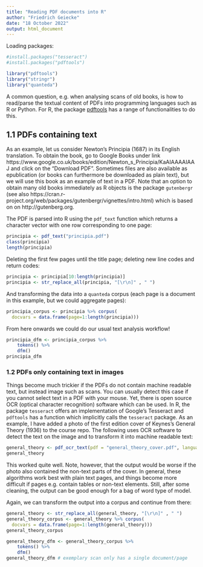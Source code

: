 ```yaml
---
title: "Reading PDF documents into R"
author: "Friedrich Geiecke"
date: "18 October 2022"
output: html_document
---
```


Loading packages:

```r
#install.packages("tesseract")
#install.packages("pdftools")

library("pdftools")
library("stringr")
library("quanteda")
```


A common question, e.g. when analysing scans of old books, is how to read/parse the textual content of PDFs into programming languages such as R or Python. For R, the package [pdftools](see also https://cran.r-project.org/web/packages/pdftools/pdftools.pdf) has a range of functionalities to do this.

## 1.1 PDFs containing text

As an example, let us consider Newton's Principia (1687) in its English translation. To obtain the book, go to Google Books under link https://www.google.co.uk/books/edition/Newton_s_Principia/KaAIAAAAIAAJ and click on the "Download PDF". Sometimes files are also available as epublication (or books can furthermore be downloaded as plain text), but we will use this book as an example of text in a PDF. Note that an option to obtain many old books immediately as R objects is the package `gutenbergr` (see also https://cran.r-project.org/web/packages/gutenbergr/vignettes/intro.html) which is based on on http://gutenberg.org.

The PDF is parsed into R using the `pdf_text` function which returns a character vector with one row corresponding to one page:

```r
principia <- pdf_text("principia.pdf")
class(principia)
length(principia)
```

Deleting the first few pages until the title page; deleting new line codes and return codes:

```r
principia <- principia[10:length(principia)]
principia <- str_replace_all(principia, "[\r\n]" , " ")
```

And transforming the data into a `quanteda` corpus (each page is a document in this example, but we could aggregate pages):

```r
principia_corpus <- principia %>% corpus(
  docvars = data.frame(page=1:length(principia)))
```

From here onwards we could do our usual text analysis workflow!

```r
principia_dfm <- principia_corpus %>%
    tokens() %>% 
    dfm()
principia_dfm
```

### 1.2 PDFs only containing text in images

Things become much trickier if the PDFs do not contain machine readable text, but instead image such as scans. You can usually detect this case if you cannot select text in a PDF with your mouse. Yet, there is open source OCR (optical character recognition) software which can be used. In R, the package `tesseract` offers an implementation of Google's Tesseract and `pdftools` has a function which implicitly calls the `tesseract` package. As an example, I have added a photo of the first edition cover of Keynes's General Theory (1936) to the course repo. The following uses OCR software to detect the text on the image and to transform it into machine readable text:

```r
general_theory <- pdf_ocr_text(pdf = "general_theory_cover.pdf", language = "eng", dpi = 300)
general_theory
```

This worked quite well. Note, however, that the output would be worse if the photo also contained the non-text parts of the cover. In general, these algorithms work best with plain text pages, and things become more difficult if pages e.g. contain tables or non-text elements. Still, after some cleaning, the output can be good enough for a bag of word type of model.

Again, we can transform the output into a corpus and continue from there:

```r
general_theory <- str_replace_all(general_theory, "[\r\n]" , " ")
general_theory_corpus <- general_theory %>% corpus(
  docvars = data.frame(page=1:length(general_theory)))
general_theory_corpus
```

```r
general_theory_dfm <- general_theory_corpus %>%
    tokens() %>% 
    dfm()
general_theory_dfm # exemplary scan only has a single document/page
```


